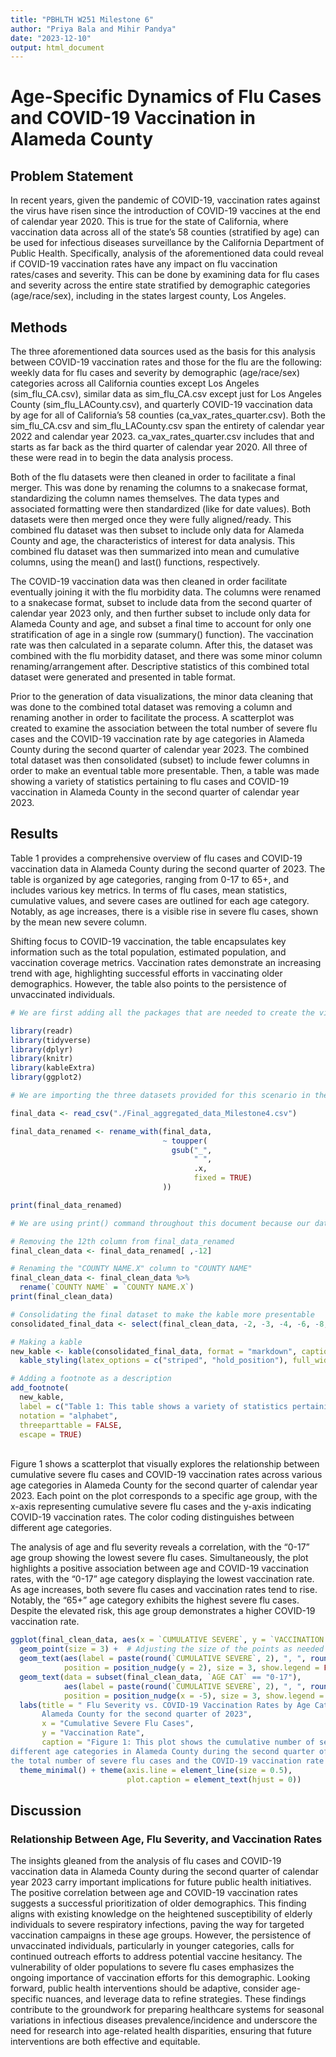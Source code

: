 ```yaml
---
title: "PBHLTH W251 Milestone 6"
author: "Priya Bala and Mihir Pandya"
date: "2023-12-10"
output: html_document
---
```


# Age-Specific Dynamics of Flu Cases and COVID-19 Vaccination in Alameda County

## Problem Statement

In recent years, given the pandemic of COVID-19, vaccination rates against the virus have risen since the introduction of COVID-19 vaccines at the end of calendar year 2020. This is true for the state of California, where vaccination data across all of the state's 58 counties (stratified by age) can be used for infectious diseases surveillance by the California Department of Public Health. Specifically, analysis of the aforementioned data could reveal if COVID-19 vaccination rates have any impact on flu vaccination rates/cases and severity. This can be done by examining data for flu cases and severity across the entire state stratified by demographic categories (age/race/sex), including in the states largest county, Los Angeles.

## Methods

The three aforementioned data sources used as the basis for this analysis between COVID-19 vaccination rates and those for the flu are the following: weekly data for flu cases and severity by demographic (age/race/sex) categories across all California counties except Los Angeles (sim_flu_CA.csv), similar data as sim_flu_CA.csv except just for Los Angeles County (sim_flu_LACounty.csv), and quarterly COVID-19 vaccination data by age for all of California's 58 counties (ca_vax_rates_quarter.csv). Both the sim_flu_CA.csv and sim_flu_LACounty.csv span the entirety of calendar year 2022 and calendar year 2023. ca_vax_rates_quarter.csv includes that and starts as far back as the third quarter of calendar year 2020. All three of these were read in to begin the data analysis process.

Both of the flu datasets were then cleaned in order to facilitate a final merger. This was done by renaming the columns to a snakecase format, standardizing the column names themselves. The data types and associated formatting were then standardized (like for date values). Both datasets were then merged once they were fully aligned/ready. This combined flu dataset was then subset to include only data for Alameda County and age, the characteristics of interest for data analysis. This combined flu dataset was then summarized into mean and cumulative columns, using the mean() and last() functions, respectively.

The COVID-19 vaccination data was then cleaned in order facilitate eventually joining it with the flu morbidity data. The columns were renamed to a snakecase format, subset to include data from the second quarter of calendar year 2023 only, and then further subset to include only data for Alameda County and age, and subset a final time to account for only one stratification of age in a single row (summary() function). The vaccination rate was then calculated in a separate column. After this, the dataset was combined with the flu morbidity dataset, and there was some minor column renaming/arrangement after. Descriptive statistics of this combined total dataset were generated and presented in table format.

Prior to the generation of data visualizations, the minor data cleaning that was done to the combined total dataset was removing a column and renaming another in order to facilitate the process. A scatterplot was created to examine the association between the total number of severe flu cases and the COVID-19 vaccination rate by age categories in Alameda County during the second quarter of calendar year 2023. The combined total dataset was then consolidated (subset) to include fewer columns in order to make an eventual table more presentable. Then, a table was made showing a variety of statistics pertaining to flu cases and COVID-19 vaccination in Alameda County in the second quarter of calendar year 2023.

## Results

Table 1 provides a comprehensive overview of flu cases and COVID-19 vaccination data in Alameda County during the second quarter of 2023. The table is organized by age categories, ranging from 0-17 to 65+, and includes various key metrics. In terms of flu cases, mean statistics, cumulative values, and severe cases are outlined for each age category. Notably, as age increases, there is a visible rise in severe flu cases, shown by the mean new severe column.

Shifting focus to COVID-19 vaccination, the table encapsulates key information such as the total population, estimated population, and vaccination coverage metrics. Vaccination rates demonstrate an increasing trend with age, highlighting successful efforts in vaccinating older demographics. However, the table also points to the persistence of unvaccinated individuals.

```r

# We are first adding all the packages that are needed to create the visualizations and importing the final dataset.

library(readr)
library(tidyverse)
library(dplyr)
library(knitr)
library(kableExtra)
library(ggplot2)
```

```r

# We are importing the three datasets provided for this scenario in the below code chunk. We are using the read_csv() command from the readr package for the datasets in .csv format.

final_data <- read_csv("./Final_aggregated_data_Milestone4.csv")

final_data_renamed <- rename_with(final_data,
                                  ~ toupper(
                                    gsub("_",
                                         " ",
                                         .x,
                                         fixed = TRUE)
                                  ))

print(final_data_renamed)

# We are using print() command throughout this document because our dataset only has four rows.
```

```r

# Removing the 12th column from final_data_renamed
final_clean_data <- final_data_renamed[ ,-12]

# Renaming the "COUNTY NAME.X" column to "COUNTY NAME"
final_clean_data <- final_clean_data %>%
  rename(`COUNTY NAME` = `COUNTY NAME.X`)
print(final_clean_data)
```

```r

# Consolidating the final dataset to make the kable more presentable
consolidated_final_data <- select(final_clean_data, -2, -3, -4, -6, -8, -11, -13, -14, -16, -17, -18, -19, -20)

# Making a kable
new_kable <- kable(consolidated_final_data, format = "markdown", caption = " Flu Cases and COVID-19 Vaccination Data from Alameda County Second Quarter 2023", align = "c", booktabs = TRUE) %>%
  kable_styling(latex_options = c("striped", "hold_position"), full_width = FALSE)

# Adding a footnote as a description
add_footnote(
  new_kable,
  label = c("Table 1: This table shows a variety of statistics pertaining to influenza (flu) cases and COVID-19 vaccination in Alameda County in the second quarter of calendar year 2023. With increasing age (groups), the vaccination rate for COVID-19 increases, but severe flu cases also increase."),
  notation = "alphabet",
  threeparttable = FALSE,
  escape = TRUE)
```

\
Figure 1 shows a scatterplot that visually explores the relationship between cumulative severe flu cases and COVID-19 vaccination rates across various age categories in Alameda County for the second quarter of calendar year 2023. Each point on the plot corresponds to a specific age group, with the x-axis representing cumulative severe flu cases and the y-axis indicating COVID-19 vaccination rates. The color coding distinguishes between different age categories.

The analysis of age and flu severity reveals a correlation, with the "0-17" age group showing the lowest severe flu cases. Simultaneously, the plot highlights a positive association between age and COVID-19 vaccination rates, with the "0-17" age category displaying the lowest vaccination rate. As age increases, both severe flu cases and vaccination rates tend to rise. Notably, the "65+" age category exhibits the highest severe flu cases. Despite the elevated risk, this age group demonstrates a higher COVID-19 vaccination rate.

```r

ggplot(final_clean_data, aes(x = `CUMULATIVE SEVERE`, y = `VACCINATION RATE`, color = `AGE CAT`)) +
  geom_point(size = 3) +  # Adjusting the size of the points as needed
  geom_text(aes(label = paste(round(`CUMULATIVE SEVERE`, 2), ", ", round(`VACCINATION RATE`, 2))),
            position = position_nudge(y = 2), size = 3, show.legend = FALSE) +  # Nudging labels up
  geom_text(data = subset(final_clean_data, `AGE CAT` == "0-17"),
            aes(label = paste(round(`CUMULATIVE SEVERE`, 2), ", ", round(`VACCINATION RATE`, 2))),
            position = position_nudge(x = -5), size = 3, show.legend = FALSE, hjust = 5) +  # Moving label to the left
  labs(title = " Flu Severity vs. COVID-19 Vaccination Rates by Age Category in 
       Alameda County for the second quarter of 2023",
       x = "Cumulative Severe Flu Cases",
       y = "Vaccination Rate",
       caption = "Figure 1: This plot shows the cumulative number of severe flu cases and the COVID-19 vaccination rates across 
different age categories in Alameda County during the second quarter of calendar year 2023. The plot shows that as age increases, 
the total number of severe flu cases and the COVID-19 vaccination rate increases as well.") +
  theme_minimal() + theme(axis.line = element_line(size = 0.5),
                          plot.caption = element_text(hjust = 0))
```

## Discussion

### **Relationship Between Age, Flu Severity, and Vaccination Rates**

The insights gleaned from the analysis of flu cases and COVID-19 vaccination data in Alameda County during the second quarter of calendar year 2023 carry important implications for future public health initiatives. The positive correlation between age and COVID-19 vaccination rates suggests a successful prioritization of older demographics. This finding aligns with existing knowledge on the heightened susceptibility of elderly individuals to severe respiratory infections, paving the way for targeted vaccination campaigns in these age groups. However, the persistence of unvaccinated individuals, particularly in younger categories, calls for continued outreach efforts to address potential vaccine hesitancy. The vulnerability of older populations to severe flu cases emphasizes the ongoing importance of vaccination efforts for this demographic. Looking forward, public health interventions should be adaptive, consider age-specific nuances, and leverage data to refine strategies. These findings contribute to the groundwork for preparing healthcare systems for seasonal variations in infectious diseases prevalence/incidence and underscore the need for research into age-related health disparities, ensuring that future interventions are both effective and equitable.
